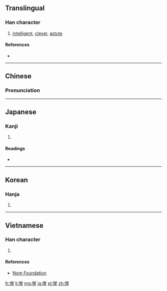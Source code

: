 ==Translingual==

===Han character===
{{Han char|rn=61|rad=心|as=09|sn=12|four=9601<sub>4</sub>|canj=心日竹一 (PAHM)|ids=⿰[[忄]][[星]]}}

# [[intelligent]], [[clever]], [[astute]]

====References====
* {{Han ref|kx=0393.040|dkj=10868|dj=0729.020|hdz=42328.020|uh=60FA|ud=24826|bh=B469|bd=46185}}

----

==Chinese==
{{zh-forms}}

===Pronunciation===
{{zh-pron
|m=xīng
|c=sing1
|mc=y
|oc=y
|cat=a
}}

----

==Japanese==

===Kanji===
{{ja-kanji|grade=|rs=心09}}

# {{defn|lang=ja|sort=心09}}

====Readings====
* {{ja-readings|on=[[せい]] (sei)|kun=[[さとる]] (satoru)}}

----

==Korean==

===Hanja===
{{ko-hanja|hangeul=[[성]], [[황]]|eumhun=|rv=seong, hwang|mr=sŏng, hwang|y=seng, hwang}}

# {{defn|lang=ko|sort=心09}}

----

==Vietnamese==

===Han character===
{{vi-readings|rs=心09| hanviet = [[tênh]], [[tinh]]}}

# {{defn|lang=vi|sort=心09}}

====References====
*[http://nomfoundation.org/common/nom_details.php?codepoint=60fa Nom Foundation]

[[fr:惺]]
[[li:惺]]
[[mg:惺]]
[[ja:惺]]
[[pl:惺]]
[[zh:惺]]